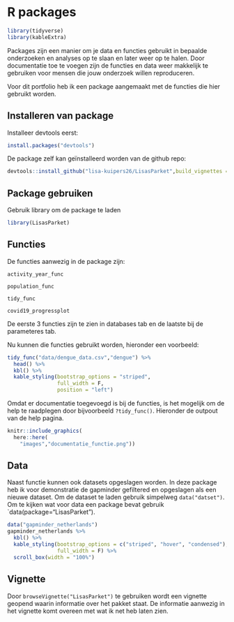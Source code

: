 # R packages
```r
library(tidyverse)
library(kableExtra)
```
Packages zijn een manier om je data en functies gebruikt in bepaalde onderzoeken en analyses op te slaan en later weer op te halen. Door documentatie toe te voegen zijn de functies en data weer makkelijk te gebruiken voor mensen die jouw onderzoek willen reproduceren.

Voor dit portfolio heb ik een package aangemaakt met de functies die hier gebruikt worden.

## Installeren van package
Installeer devtools eerst:

```r
install.packages("devtools")
```

De package zelf kan geïnstalleerd worden van de github repo:
```r
devtools::install_github("lisa-kuipers26/LisasParket",build_vignettes = TRUE)
```

## Package gebruiken
Gebruik library om de package te laden

```r
library(LisasParket)

```

## Functies

De functies aanwezig in de package zijn:

`activity_year_func`

`population_func` 

`tidy_func` 

`covid19_progressplot` 

De eerste 3 functies zijn te zien in databases tab en de laatste bij de parameteres tab.

Nu kunnen die functies gebruikt worden, hieronder een voorbeeld:
```r
tidy_func("data/dengue_data.csv","dengue") %>% 
  head() %>%
  kbl() %>%
  kable_styling(bootstrap_options = "striped", 
                full_width = F, 
                position = "left")
```

Omdat er documentatie toegevoegd is bij de functies, is het mogelijk om de help te raadplegen door bijvoorbeeld `?tidy_func()`. Hieronder de outpout van de help pagina.

```r
knitr::include_graphics(
  here::here(
    "images","documentatie_functie.png"))
```

## Data

Naast functie kunnen ook datasets opgeslagen worden. In deze package heb ik voor demonstratie de gapminder gefiltered en opgeslagen als een nieuwe dataset. Om de dataset te laden gebruik simpelweg `data("datset")`. Om te kijken wat voor data een package bevat gebruik `data(package="LisasParket").

```r
data("gapminder_netherlands")
gapminder_netherlands %>%
  kbl() %>%
  kable_styling(bootstrap_options = c("striped", "hover", "condensed"), 
                full_width = F) %>%
  scroll_box(width = "100%")
```

## Vignette
Door `browseVignette("LisasParket")` te gebruiken wordt een vignette geopend waarin informatie over het pakket staat. De informatie aanwezig in het vignette komt overeen met wat ik net heb laten zien.